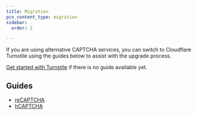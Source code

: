 ```yaml
---
title: Migration
pcx_content_type: migration
sidebar:
  order: 2

---
```


If you are using alternative CAPTCHA services, you can switch to Cloudflare Turnstile using the guides below to assist with the upgrade process.

[Get started with Turnstile](/turnstile/get-started/) if there is no guide available yet.

## Guides

- [reCAPTCHA](/turnstile/migration/migrating-from-recaptcha/)
- [hCAPTCHA](/turnstile/migration/migrating-from-hcaptcha/)
